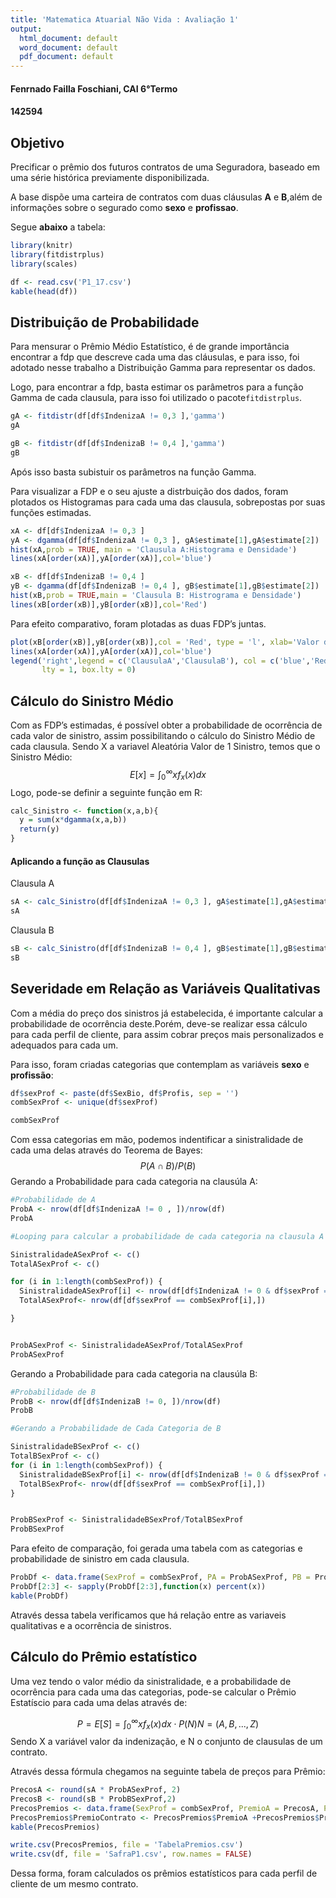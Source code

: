 ```yaml
---
title: 'Matematica Atuarial Não Vida : Avaliação 1'
output:
  html_document: default
  word_document: default
  pdf_document: default
---
```


#### Fenrnado Failla Foschiani, CAI 6°Termo

#### 142594

## Objetivo

Precificar o prêmio dos futuros contratos de uma Seguradora, baseado em uma série histórica previamente disponibilizada.

A base dispõe uma carteira de contratos com duas cláusulas **A** e **B**,além de informações sobre o segurado como **sexo** e **profissao**.

Segue **abaixo** a tabela:

```r
library(knitr)
library(fitdistrplus)
library(scales)
```

```r
df <- read.csv('P1_17.csv')
kable(head(df))
```

## Distribuição de Probabilidade

Para mensurar o Prêmio Médio Estatístico, é de grande importância encontrar a fdp que descreve cada uma das cláusulas, e para isso, foi adotado nesse trabalho a Distribuição Gamma para representar os dados.

Logo, para encontrar a fdp, basta estimar os parâmetros para a função Gamma de cada clausula, para isso foi utilizado o pacote`fitdistrplus`.

```r
gA <- fitdistr(df[df$IndenizaA != 0,3 ],'gamma')
gA

gB <- fitdistr(df[df$IndenizaB != 0,4 ],'gamma')
gB

```

Após isso basta subistuir os parâmetros na função Gamma.

Para visualizar a FDP e o seu ajuste a distrbuição dos dados, foram plotados os Histogramas para cada uma das clausula, sobrepostas por suas funções estimadas.

```r
xA <- df[df$IndenizaA != 0,3 ]
yA <- dgamma(df[df$IndenizaA != 0,3 ], gA$estimate[1],gA$estimate[2])
hist(xA,prob = TRUE, main = 'Clausula A:Histograma e Densidade')  
lines(xA[order(xA)],yA[order(xA)],col='blue')
```

```r
xB <- df[df$IndenizaB != 0,4 ]
yB <- dgamma(df[df$IndenizaB != 0,4 ], gB$estimate[1],gB$estimate[2])
hist(xB,prob = TRUE,main = 'Clausula B: Histrograma e Densidade')
lines(xB[order(xB)],yB[order(xB)],col='Red')
```

Para efeito comparativo, foram plotadas as duas FDP's juntas.

```r
plot(xB[order(xB)],yB[order(xB)],col = 'Red', type = 'l', xlab='Valor da Indenização', ylab = 'P(X)')
lines(xA[order(xA)],yA[order(xA)],col='blue')
legend('right',legend = c('ClausulaA','ClausulaB'), col = c('blue','Red'),
       lty = 1, box.lty = 0)
```

## Cálculo do Sinistro Médio

Com as FDP's estimadas, é possível obter a probabilidade de ocorrência de cada valor de sinistro, assim possibilitando o cálculo do Sinistro Médio de cada clausula. Sendo X a variavel Aleatória Valor de 1 Sinistro, temos que o Sinistro Médio: $$ E[x]=∫_0^∞xf_x (x)dx  $$ Logo, pode-se definir a seguinte função em R:

```r
calc_Sinistro <- function(x,a,b){
  y = sum(x*dgamma(x,a,b))
  return(y)
}

```

#### Aplicando a função as Clausulas

Clausula A

```r
sA <- calc_Sinistro(df[df$IndenizaA != 0,3 ], gA$estimate[1],gA$estimate[2])
sA

```

Clausula B

```r
sB <- calc_Sinistro(df[df$IndenizaB != 0,4 ], gB$estimate[1],gB$estimate[2])
sB
```

## Severidade em Relação as Variáveis Qualitativas

Com a média do preço dos sinistros já estabelecida, é importante calcular a probabilidade de ocorrência deste.Porém, deve-se realizar essa cálculo para cada perfil de cliente, para assim cobrar preços mais personalizados e adequados para cada um.

Para isso, foram criadas categorias que contemplam as variáveis **sexo** e **profissão**:

```r
df$sexProf <- paste(df$SexBio, df$Profis, sep = '')
combSexProf <- unique(df$sexProf)

combSexProf
```

Com essa categorias em mão, podemos indentificar a sinistralidade de cada uma delas através do Teorema de Bayes: $$  P(A∩B)/P(B)  $$ Gerando a Probabilidade para cada categoria na clausúla A:

```r
#Probabilidade de A
ProbA <- nrow(df[df$IndenizaA != 0 , ])/nrow(df)
ProbA

#Looping para calcular a probabilidade de cada categoria na clausula A

SinistralidadeASexProf <- c()
TotalASexProf <- c()

for (i in 1:length(combSexProf)) {  
  SinistralidadeASexProf[i] <- nrow(df[df$IndenizaA != 0 & df$sexProf == combSexProf[i],])
  TotalASexProf<- nrow(df[df$sexProf == combSexProf[i],])

}


ProbASexProf <- SinistralidadeASexProf/TotalASexProf
ProbASexProf

```

Gerando a Probabilidade para cada categoria na clausúla B:

```r
#Probabilidade de B
ProbB <- nrow(df[df$IndenizaB != 0, ])/nrow(df)
ProbB

#Gerando a Probabilidade de Cada Categoria de B

SinistralidadeBSexProf <- c()
TotalBSexProf <- c()
for (i in 1:length(combSexProf)) {  
  SinistralidadeBSexProf[i] <- nrow(df[df$IndenizaB != 0 & df$sexProf == combSexProf[i],])
  TotalBSexProf<- nrow(df[df$sexProf == combSexProf[i],])
}


ProbBSexProf <- SinistralidadeBSexProf/TotalBSexProf
ProbBSexProf
```

Para efeito de comparação, foi gerada uma tabela com as categorias e probabilidade de sinistro em cada clausula.

```r
ProbDf <- data.frame(SexProf = combSexProf, PA = ProbASexProf, PB = ProbBSexProf)
ProbDf[2:3] <- sapply(ProbDf[2:3],function(x) percent(x))
kable(ProbDf)
```

Através dessa tabela verificamos que há relação entre as variaveis qualitativas e a ocorrência de sinistros.

## Cálculo do Prêmio estatístico

Uma vez tendo o valor médio da sinistralidade, e a probabilidade de ocorrência para cada uma das categorias, pode-se calcular o Prêmio Estatíscio para cada uma delas através de:

$$ P=E[S]=∫_0^∞xf_x (x)dx⋅P(N)                  N=(A,B,...,Z) $$ Sendo X a variável valor da indenização, e N o conjunto de clausulas de um contrato.

Através dessa fórmula chegamos na seguinte tabela de preços para Prêmio:

```r
PrecosA <- round(sA * ProbASexProf, 2)
PrecosB <- round(sB * ProbBSexProf,2)
PrecosPremios <- data.frame(SexProf = combSexProf, PremioA = PrecosA, PremioB = PrecosB)
PrecosPremios$PremioContrato <- PrecosPremios$PremioA +PrecosPremios$PremioB
kable(PrecosPremios)

write.csv(PrecosPremios, file = 'TabelaPremios.csv')
write.csv(df, file = 'SafraP1.csv', row.names = FALSE)
```

Dessa forma, foram calculados os prêmios estatísticos para cada perfil de cliente de um mesmo contrato.

